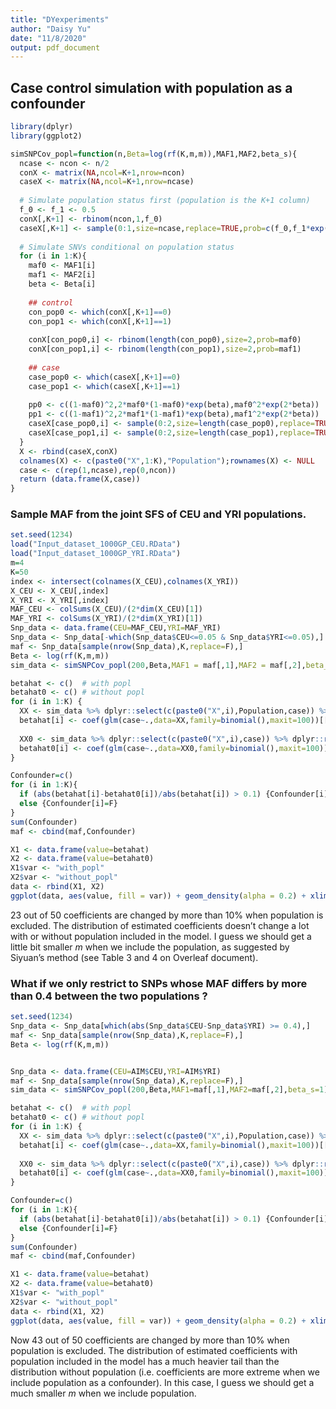 ```yaml
---
title: "DYexperiments"
author: "Daisy Yu"
date: "11/8/2020"
output: pdf_document
---
```


## Case control simulation with population as a confounder
```r
library(dplyr)
library(ggplot2)

simSNPCov_popl=function(n,Beta=log(rf(K,m,m)),MAF1,MAF2,beta_s){
  ncase <- ncon <- n/2
  conX <- matrix(NA,ncol=K+1,nrow=ncon)
  caseX <- matrix(NA,ncol=K+1,nrow=ncase)
  
  # Simulate population status first (population is the K+1 column)
  f_0 <- f_1 <- 0.5
  conX[,K+1] <- rbinom(ncon,1,f_0)
  caseX[,K+1] <- sample(0:1,size=ncase,replace=TRUE,prob=c(f_0,f_1*exp(beta_s)))
  
  # Simulate SNVs conditional on population status
  for (i in 1:K){ 
    maf0 <- MAF1[i]
    maf1 <- MAF2[i]
    beta <- Beta[i]
    
    ## control
    con_pop0 <- which(conX[,K+1]==0)
    con_pop1 <- which(conX[,K+1]==1)
    
    conX[con_pop0,i] <- rbinom(length(con_pop0),size=2,prob=maf0)
    conX[con_pop1,i] <- rbinom(length(con_pop1),size=2,prob=maf1)
    
    ## case
    case_pop0 <- which(caseX[,K+1]==0)
    case_pop1 <- which(caseX[,K+1]==1)
    
    pp0 <- c((1-maf0)^2,2*maf0*(1-maf0)*exp(beta),maf0^2*exp(2*beta))
    pp1 <- c((1-maf1)^2,2*maf1*(1-maf1)*exp(beta),maf1^2*exp(2*beta))
    caseX[case_pop0,i] <- sample(0:2,size=length(case_pop0),replace=TRUE,prob=pp0)
    caseX[case_pop1,i] <- sample(0:2,size=length(case_pop1),replace=TRUE,prob=pp1)
  }
  X <- rbind(caseX,conX)
  colnames(X) <- c(paste0("X",1:K),"Population");rownames(X) <- NULL
  case <- c(rep(1,ncase),rep(0,ncon))
  return (data.frame(X,case))
}
```


### Sample MAF from the joint SFS of CEU and YRI populations.
```r
set.seed(1234)
load("Input_dataset_1000GP_CEU.RData")
load("Input_dataset_1000GP_YRI.RData")
m=4
K=50
index <- intersect(colnames(X_CEU),colnames(X_YRI))
X_CEU <- X_CEU[,index]
X_YRI <- X_YRI[,index]
MAF_CEU <- colSums(X_CEU)/(2*dim(X_CEU)[1])
MAF_YRI <- colSums(X_YRI)/(2*dim(X_YRI)[1])
Snp_data <- data.frame(CEU=MAF_CEU,YRI=MAF_YRI)
Snp_data <- Snp_data[-which(Snp_data$CEU<=0.05 & Snp_data$YRI<=0.05),]
maf <- Snp_data[sample(nrow(Snp_data),K,replace=F),]
Beta <- log(rf(K,m,m))
sim_data <- simSNPCov_popl(200,Beta,MAF1 = maf[,1],MAF2 = maf[,2],beta_s=1)

betahat <- c()  # with popl
betahat0 <- c() # without popl
for (i in 1:K) {
  XX <- sim_data %>% dplyr::select(c(paste0("X",i),Population,case)) %>% dplyr::rename(X=paste0("X",i))
  betahat[i] <- coef(glm(case~.,data=XX,family=binomial(),maxit=100))[[2]]
  
  XX0 <- sim_data %>% dplyr::select(c(paste0("X",i),case)) %>% dplyr::rename(X=paste0("X",i))
  betahat0[i] <- coef(glm(case~.,data=XX0,family=binomial(),maxit=100))[[2]]
}

Confounder=c()
for (i in 1:K){
  if (abs(betahat[i]-betahat0[i])/abs(betahat[i]) > 0.1) {Confounder[i]=T}
  else {Confounder[i]=F}
}
sum(Confounder)
maf <- cbind(maf,Confounder)

X1 <- data.frame(value=betahat)
X2 <- data.frame(value=betahat0)
X1$var <- "with_popl"
X2$var <- "without_popl"
data <- rbind(X1, X2)
ggplot(data, aes(value, fill = var)) + geom_density(alpha = 0.2) + xlim(c(-5,5))
```
23 out of 50 coefficients are changed by more than 10\% when population is excluded. The distribution of estimated coefficients doesn't change a lot with or without population included in the model. I guess we should get a little bit smaller $m$ when we include the population, as suggested by Siyuan's method (see Table 3 and 4 on Overleaf document).


### What if we only restrict to SNPs whose MAF differs by more than 0.4 between the two populations ? 
```r
set.seed(1234)
Snp_data <- Snp_data[which(abs(Snp_data$CEU-Snp_data$YRI) >= 0.4),] 
maf <- Snp_data[sample(nrow(Snp_data),K,replace=F),]
Beta <- log(rf(K,m,m))


Snp_data <- data.frame(CEU=AIM$CEU,YRI=AIM$YRI)
maf <- Snp_data[sample(nrow(Snp_data),K,replace=F),]
sim_data <- simSNPCov_popl(200,Beta,MAF1=maf[,1],MAF2=maf[,2],beta_s=1)

betahat <- c()  # with popl
betahat0 <- c() # without popl
for (i in 1:K) {
  XX <- sim_data %>% dplyr::select(c(paste0("X",i),Population,case)) %>% dplyr::rename(X=paste0("X",i))
  betahat[i] <- coef(glm(case~.,data=XX,family=binomial(),maxit=100))[[2]]
  
  XX0 <- sim_data %>% dplyr::select(c(paste0("X",i),case)) %>% dplyr::rename(X=paste0("X",i))
  betahat0[i] <- coef(glm(case~.,data=XX0,family=binomial(),maxit=100))[[2]]
}

Confounder=c()
for (i in 1:K){
  if (abs(betahat[i]-betahat0[i])/abs(betahat[i]) > 0.1) {Confounder[i]=T}
  else {Confounder[i]=F}
}
sum(Confounder)
maf <- cbind(maf,Confounder)

X1 <- data.frame(value=betahat)
X2 <- data.frame(value=betahat0)
X1$var <- "with_popl"
X2$var <- "without_popl"
data <- rbind(X1, X2)
ggplot(data, aes(value, fill = var)) + geom_density(alpha = 0.2) + xlim(c(-5,5))
```
Now 43 out of 50 coefficients are changed by more than 10\% when population is excluded. The distribution of estimated coefficients with population included in the model has a much heavier tail than the distribution without population (i.e. coefficients are more extreme when we include population as a confounder). In this case, I guess we should get a much smaller $m$ when we include population. 

